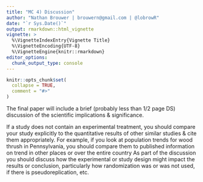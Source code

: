 ```yaml
---
title: "MC 4) Discussion"
author: "Nathan Brouwer | brouwern@gmail.com | @lobrowR"
date: "`r Sys.Date()`"
output: rmarkdown::html_vignette
vignette: >
  %\VignetteIndexEntry{Vignette Title}
  %\VignetteEncoding{UTF-8}
  %\VignetteEngine{knitr::rmarkdown}
editor_options: 
  chunk_output_type: console
---
```


```r
knitr::opts_chunk$set(
  collapse = TRUE,
  comment = "#>"
)
```


The final paper will include a brief (probably less than 1/2 page DS) discussion of the scientific implications & significance. 

If a study does not contain an experimental treatment, you should compare your study explicitly to the quantitative results of other similar studies & cite them appropriately. 
For example, if you look at population trends for wood thrush in Pennsylvania, you should compare them to published information on trend in other places or over the entire country
As part of the discussion you should discuss how the experimental or study design might impact the results or conclusion, particularly how randomization was or was not used, if there is pseudoreplication, etc.
